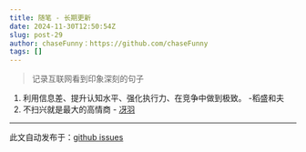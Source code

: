 ```yaml
---
title: 随笔 - 长期更新
date: 2024-11-30T12:50:54Z
slug: post-29
author: chaseFunny：https://github.com/chaseFunny
tags: []
---
```


>  记录互联网看到印象深刻的句子

1. 利用信息差、提升认知水平、强化执行力、在竞争中做到极致。 -稻盛和夫
2. 不扫兴就是最大的高情商  - [冴羽](https://yayujs.com/)

---
此文自动发布于：<a href="https://github.com/coderPerseus/blog/issues/29" target="_blank">github issues</a>
